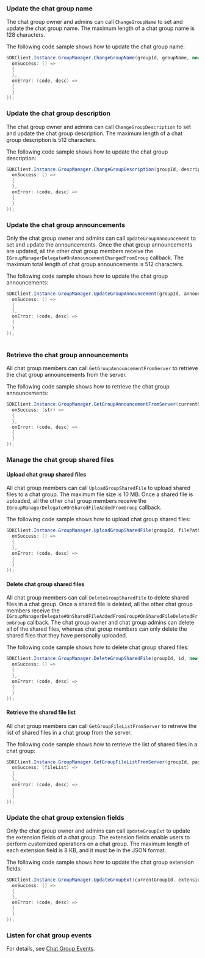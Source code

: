 <PlatformWrapper platform="windows">

### Update the chat group name

The chat group owner and admins can call `ChangeGroupName` to set and update the chat group name. The maximum length of a chat group name is 128 characters.

The following code sample shows how to update the chat group name:

```c#
SDKClient.Instance.GroupManager.ChangeGroupName(groupId, groupName, new CallBack(
  onSuccess: () =>
  {
  },
  onError: (code, desc) =>
  {
  }
));
```

### Update the chat group description

The chat group owner and admins can call `ChangeGroupDescription` to set and update the chat group description. The maximum length of a chat group description is 512 characters.

The following code sample shows how to update the chat group description:

```c#
SDKClient.Instance.GroupManager.ChangeGroupDescription(groupId, description, new CallBack(
  onSuccess: () =>
  {
  },
  onError: (code, desc) =>
  {
  }
));
```

### Update the chat group announcements

Only the chat group owner and admins can call `UpdateGroupAnnouncement` to set and update the announcements. Once the chat group announcements are updated, all the other chat group members receive the `IGroupManagerDelegate#OnAnnouncementChangedFromGroup` callback. The maximum total length of chat group announcements is 512 characters.

The following code sample shows how to update the chat group announcements:

```c#
SDKClient.Instance.GroupManager.UpdateGroupAnnouncement(groupId, announcement, new CallBack(
  onSuccess: () =>
  {
  },
  onError: (code, desc) =>
  {
  }
));
       
```

### Retrieve the chat group announcements

All chat group members can call `GetGroupAnnouncementFromServer` to retrieve the chat group announcements from the server.

The following code sample shows how to retrieve the chat group announcements:

```c#
SDKClient.Instance.GroupManager.GetGroupAnnouncementFromServer(currentGroupId, new ValueCallBack<string>(
  onSuccess: (str) =>
  {
  },
  onError: (code, desc) =>
  {
  }
));    
```

### Manage the chat group shared files

#### Upload chat group shared files

All chat group members can call `UploadGroupSharedFile` to upload shared files to a chat group. The maximum file size is 10 MB. Once a shared file is uploaded, all the other chat group members receive the `IGroupManagerDelegate#OnSharedFileAddedFromGroup` callback.

The following code sample shows how to upload chat group shared files:

```c#
SDKClient.Instance.GroupManager.UploadGroupSharedFile(groupId, filePath, new CallBack(
  onSuccess: () =>
  {
  },
  onError: (code, desc) =>
  {
  }
));
```

#### Delete chat group shared files

All chat group members can call `DeleteGroupSharedFile` to delete shared files in a chat group. Once a shared file is deleted, all the other chat group members receive the `IGroupManagerDelegate#OnSharedFileAddedFromGroup#OnSharedFileDeletedFromGroup` callback. The chat group owner and chat group admins can delete all of the shared files, whereas chat group members can only delete the shared files that they have personally uploaded.

The following code sample shows how to delete chat group shared files:

```c#
SDKClient.Instance.GroupManager.DeleteGroupSharedFile(groupId, id, new CallBack(
  onSuccess: () =>
  {
  },
  onError: (code, desc) =>
  {
  }
));
```

#### Retrieve the shared file list

All chat group members can call `GetGroupFileListFromServer` to retrieve the list of shared files in a chat group from the server.

The following code sample shows how to retrieve the list of shared files in a chat group:

```c#
SDKClient.Instance.GroupManager.GetGroupFileListFromServer(groupId, pageNum, pageSize, handle: new ValueCallBack<List<GroupSharedFile>> (
  onSuccess: (fileList) =>
  {
  },
  onError: (code, desc) =>
  {
  }
));
```

### Update the chat group extension fields

Only the chat group owner and admins can call `UpdateGroupExt` to update the extension fields of a chat group. The extension fields enable users to perform customized operations on a chat group. The maximum length of each extension field is 8 KB, and it must be in the JSON format.

The following code sample shows how to update the chat group extension fields:

```c#
SDKClient.Instance.GroupManager.UpdateGroupExt(currentGroupId, extension, new CallBack(
  onSuccess: () =>
  {
  },
  onError: (code, desc) =>
  {
  }
));
```

### Listen for chat group events

For details, see [Chat Group Events](./agora_chat_group_windows#listen-for-chat-group-events).

</PlatformWrapper>